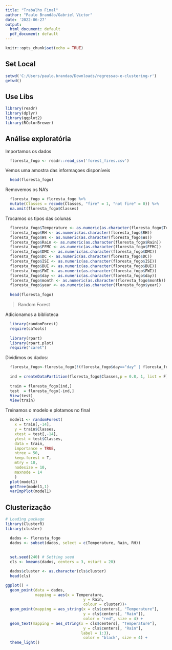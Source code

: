 ```yaml
---
title: "Trabalho Final"
author: "Paulo Brandão/Gabriel Victor"
date: '2022-06-27'
output:
  html_document: default
  pdf_document: default
---
```


```r
knitr::opts_chunk$set(echo = TRUE)
```

## Set Local
```r
setwd('C:/Users/paulo.brandao/Downloads/regressao-e-clustering-r')
getwd()
```

## Use Libs
```r
library(readr)
library(dplyr)
library(ggplot2)
library(RColorBrewer)
```

## Análise exploratória

Importamos os dados

```r
  floresta_fogo <- readr::read_csv('forest_fires.csv')
```

Vemos uma amostra das informaçoes disponíveis

```r
  head(floresta_fogo)
```

Removemos os NA's

```r
  floresta_fogo = floresta_fogo %>% 
  mutate(Classes = recode(Classes, "fire" = 1, "not fire" = 0)) %>% 
  na.omit(floresta_fogo$Classes)
```

Trocamos os tipos das colunas

```r

  floresta_fogo$Temperature <- as.numeric(as.character(floresta_fogo$Temperature))
  floresta_fogo$RH <- as.numeric(as.character(floresta_fogo$RH))
  floresta_fogo$Ws <- as.numeric(as.character(floresta_fogo$Ws))
  floresta_fogo$Rain <- as.numeric(as.character(floresta_fogo$Rain))
  floresta_fogo$FFMC <- as.numeric(as.character(floresta_fogo$FFMC))
  floresta_fogo$DMC <- as.numeric(as.character(floresta_fogo$DMC))
  floresta_fogo$DC <- as.numeric(as.character(floresta_fogo$DC))
  floresta_fogo$ISI <- as.numeric(as.character(floresta_fogo$ISI))
  floresta_fogo$BUI <- as.numeric(as.character(floresta_fogo$BUI))
  floresta_fogo$FWI <- as.numeric(as.character(floresta_fogo$FWI))
  floresta_fogo$day <- as.numeric(as.character(floresta_fogo$day))
  floresta_fogo$month <- as.numeric(as.character(floresta_fogo$month))
  floresta_fogo$year <- as.numeric(as.character(floresta_fogo$year))
  
  head(floresta_fogo)
```


> Random Forest

Adicionamos a biblioteca

```r
  library(randomForest)
  require(caTools)
  
  library(rpart)
  library(rpart.plot)
  require("caret")
```

Dividimos os dados:
```r
  floresta_fogo<-floresta_fogo[!(floresta_fogo$day=="day" | floresta_fogo$day=="Sidi-Bel Abbes Region Dataset"),]
  
  ind = createDataPartition(floresta_fogo$Classes,p = 0.8, 1, list = F)
  
  train = floresta_fogo[ind,]
  test  = floresta_fogo[-ind,]
  View(test)
  View(train)
```

Treinamos o modelo e plotamos no final

```r
  model1 <- randomForest(
    x = train[,-14],
    y = train$Classes,
    xtest = test[,-14],
    ytest = test$Classes,
    data = train, 
    importance = TRUE,
    ntree = 50,
    keep.forest = T,
    mtry = 10,
    nodesize = 10,
    maxnode = 14
    )
  plot(model1)
  getTree(model1,1)
  varImpPlot(model1)
```




## Clusterização

```r
# Loading package
library(ClusterR)
library(cluster)
```

```r
  dados <- floresta_fogo
  dados <- subset(dados, select = c(Temperature, Rain, RH))
  
  
  set.seed(240) # Setting seed
  cls <- kmeans(dados, centers = 3, nstart = 20)
```

```r
  dados$cluster <- as.character(cls$cluster)
  head(cls)
```

```r

ggplot() +
  geom_point(data = dados, 
             mapping = aes(x = Temperature, 
                                  y = Rain, 
                                  colour = cluster))+
  geom_point(mapping = aes_string(x = cls$centers[, "Temperature"], 
                                  y = cls$centers[, "Rain"]),
                                  color = "red", size = 4) +
  geom_text(mapping = aes_string(x = cls$centers[, "Temperature"], 
                                  y = cls$centers[, "Rain"],
                                 label = 1:3),
                                  color = "black", size = 4) +
  theme_light()
```



